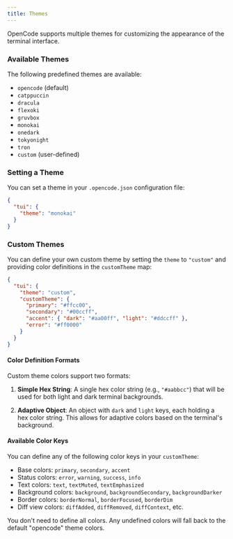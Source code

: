 ```yaml
---
title: Themes
---
```


OpenCode supports multiple themes for customizing the appearance of the terminal interface.

### Available Themes

The following predefined themes are available:

- `opencode` (default)
- `catppuccin`
- `dracula`
- `flexoki`
- `gruvbox`
- `monokai`
- `onedark`
- `tokyonight`
- `tron`
- `custom` (user-defined)

### Setting a Theme

You can set a theme in your `.opencode.json` configuration file:

```json
{
  "tui": {
    "theme": "monokai"
  }
}
```

### Custom Themes

You can define your own custom theme by setting the `theme` to `"custom"` and providing color definitions in the `customTheme` map:

```json
{
  "tui": {
    "theme": "custom",
    "customTheme": {
      "primary": "#ffcc00",
      "secondary": "#00ccff",
      "accent": { "dark": "#aa00ff", "light": "#ddccff" },
      "error": "#ff0000"
    }
  }
}
```

#### Color Definition Formats

Custom theme colors support two formats:

1. **Simple Hex String**: A single hex color string (e.g., `"#aabbcc"`) that will be used for both light and dark terminal backgrounds.

2. **Adaptive Object**: An object with `dark` and `light` keys, each holding a hex color string. This allows for adaptive colors based on the terminal's background.

#### Available Color Keys

You can define any of the following color keys in your `customTheme`:

- Base colors: `primary`, `secondary`, `accent`
- Status colors: `error`, `warning`, `success`, `info`
- Text colors: `text`, `textMuted`, `textEmphasized`
- Background colors: `background`, `backgroundSecondary`, `backgroundDarker`
- Border colors: `borderNormal`, `borderFocused`, `borderDim`
- Diff view colors: `diffAdded`, `diffRemoved`, `diffContext`, etc.

You don't need to define all colors. Any undefined colors will fall back to the default "opencode" theme colors.
